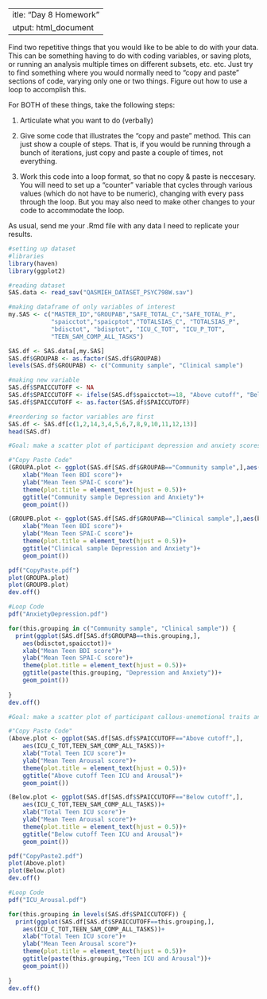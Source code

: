  ---
title: "Day 8 Homework"
output: html_document
---

Find two repetitive things that you would like to be able to do with your data.  This can be something having to do with coding variables, or saving plots, or running an analysis multiple times on different subsets, etc. etc.  Just try to find something where you would normally need to "copy and paste" sections of code, varying only one or two things.  Figure out how to use a loop to accomplish this.  

For BOTH of these things, take the following steps:

1. Articulate what you want to do (verbally)

2. Give some code that illustrates the "copy and paste" method.  This can just show a couple of steps.  That is, if you would be running through a bunch of iterations, just copy and paste a couple of times, not everything.

3. Work this code into a loop format, so that no copy & paste is neccesary.  You will need to set up a "counter" variable that cycles through various values (which do not have to be numeric), changing with every pass through the loop.  But you may also need to make other changes to your code to accommodate the loop.

As usual, send me your .Rmd file with any data I need to replicate your results.

```r
#setting up dataset
#libraries
library(haven)
library(ggplot2)

#reading dataset
SAS.data <- read_sav("QASMIEH_DATASET_PSYC798W.sav")

#making dataframe of only variables of interest
my.SAS <- c("MASTER_ID","GROUPAB","SAFE_TOTAL_C","SAFE_TOTAL_P",
            "spaicctot","spaicptot","TOTALSIAS_C", "TOTALSIAS_P", 
            "bdisctot", "bdisptot", "ICU_C_TOT", "ICU_P_TOT",   
            "TEEN_SAM_COMP_ALL_TASKS")

SAS.df <- SAS.data[,my.SAS]
SAS.df$GROUPAB <- as.factor(SAS.df$GROUPAB)
levels(SAS.df$GROUPAB) <- c("Community sample", "Clinical sample")

#making new variable
SAS.df$SPAICCUTOFF <- NA
SAS.df$SPAICCUTOFF <- ifelse(SAS.df$spaicctot>=18, "Above cutoff", "Below cutoff")
SAS.df$SPAICCUTOFF <- as.factor(SAS.df$SPAICCUTOFF)

#reordering so factor variables are first
SAS.df <- SAS.df[c(1,2,14,3,4,5,6,7,8,9,10,11,12,13)]
head(SAS.df)

```


```r
#Goal: make a scatter plot of participant depression and anxiety scores, based on group membership- only needs 2 iterations

#"Copy Paste Code"
(GROUPA.plot <- ggplot(SAS.df[SAS.df$GROUPAB=="Community sample",],aes(bdisctot,spaicctot))+
    xlab("Mean Teen BDI score")+
    ylab("Mean Teen SPAI-C score")+
    theme(plot.title = element_text(hjust = 0.5))+ 
    ggtitle("Community sample Depression and Anxiety")+
    geom_point())

(GROUPB.plot <- ggplot(SAS.df[SAS.df$GROUPAB=="Clinical sample",],aes(bdisctot,spaicctot))+
    xlab("Mean Teen BDI score")+
    ylab("Mean Teen SPAI-C score")+
    theme(plot.title = element_text(hjust = 0.5))+ 
    ggtitle("Clinical sample Depression and Anxiety")+
    geom_point())

pdf("CopyPaste.pdf")
plot(GROUPA.plot)
plot(GROUPB.plot)
dev.off()

#Loop Code
pdf("AnxietyDepression.pdf")

for(this.grouping in c("Community sample", "Clinical sample")) {
  print(ggplot(SAS.df[SAS.df$GROUPAB==this.grouping,],
    aes(bdisctot,spaicctot))+
    xlab("Mean Teen BDI score")+
    ylab("Mean Teen SPAI-C score")+
    theme(plot.title = element_text(hjust = 0.5))+ 
    ggtitle(paste(this.grouping, "Depression and Anxiety"))+
    geom_point())
  
}
dev.off()
```

```r
#Goal: make a scatter plot of participant callous-unemotional traits and arousal scores, based on SPAIC cut off groups- still only needs 2 iterations

#"Copy Paste Code"
(Above.plot <- ggplot(SAS.df[SAS.df$SPAICCUTOFF=="Above cutoff",],
    aes(ICU_C_TOT,TEEN_SAM_COMP_ALL_TASKS))+
    xlab("Total Teen ICU score")+
    ylab("Mean Teen Arousal score")+
    theme(plot.title = element_text(hjust = 0.5))+ 
    ggtitle("Above cutoff Teen ICU and Arousal")+
    geom_point())

(Below.plot <- ggplot(SAS.df[SAS.df$SPAICCUTOFF=="Below cutoff",],
    aes(ICU_C_TOT,TEEN_SAM_COMP_ALL_TASKS))+
    xlab("Total Teen ICU score")+
    ylab("Mean Teen Arousal score")+
    theme(plot.title = element_text(hjust = 0.5))+ 
    ggtitle("Below cutoff Teen ICU and Arousal")+
    geom_point())

pdf("CopyPaste2.pdf")
plot(Above.plot)
plot(Below.plot)
dev.off()

#Loop Code
pdf("ICU_Arousal.pdf")

for(this.grouping in levels(SAS.df$SPAICCUTOFF)) {
  print(ggplot(SAS.df[SAS.df$SPAICCUTOFF==this.grouping,],
    aes(ICU_C_TOT,TEEN_SAM_COMP_ALL_TASKS))+
    xlab("Total Teen ICU score")+
    ylab("Mean Teen Arousal score")+
    theme(plot.title = element_text(hjust = 0.5))+ 
    ggtitle(paste(this.grouping,"Teen ICU and Arousal"))+
    geom_point())
  
}
dev.off()



```

